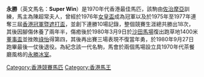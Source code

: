 {{Dablink|本條目講述香港七十年代的馬王。關於[[中國|中國]][[雲南|雲南]]省的同名縣級行政區，請參見[[永勝縣|永勝縣]]。}}

'''永勝'''（英文馬名：'''Super Win'''）是1970年代香港最佳馬匹，該駒由[[佐治摩亞|佐治摩亞]]訓練，馬主為陳超常夫人，曾經於1976年[[女皇盃|女皇盃]]成為冠軍以及於1975年至1977年連奪三屆[[香港冠軍暨遮打盃|香港冠軍暨遮打盃]]，並創下連勝10場記錄，整個競賽生涯總共勝出18次，其後因腳傷休養了兩年半，傷癒後於1980年3月9日於[[沙田馬場|沙田馬場]]復出跑草地1400米[[董事盃|董事盃]]並挫敗[[祿怡|祿怡]]得第四，其後再出賽三場表現不復當年勇，於1980年9月27日跑畢最後一仗後退役。為紀念該一代名駒，馬會於兩個馬場設立具1970年代茶餐廳風格的[[永勝冰室|永勝冰室]]。 

[[Category:香港競賽馬匹|Category:香港競賽馬匹]]
[[Category:香港馬王|Category:香港馬王]]